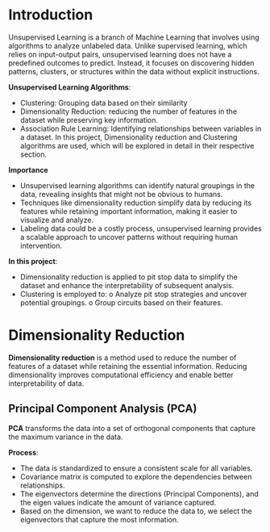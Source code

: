 # Introduction
Unsupervised Learning is a branch of Machine Learning that involves using algorithms to analyze unlabeled data. Unlike supervised learning, which relies on input-output pairs, unsupervised learning does not have a predefined outcomes to predict. Instead, it focuses on discovering hidden patterns, clusters, or structures within the data without explicit instructions.

**Unsupervised Learning Algorithms**:

-	Clustering: Grouping data based on their similarity
-	Dimensionality Reduction: reducing the number of features in the dataset while preserving key information.
-	Association Rule Learning: Identifying relationships between variables in a dataset.
In this project, Dimensionality reduction and Clustering algorithms are used, which will be explored in detail in their respective section. 

**Importance**

-	Unsupervised learning algorithms can identify natural groupings in the data, revealing insights that might not be obvious to humans.
-	Techniques like dimensionality reduction simplify data by reducing its features while retaining important information, making it easier to visualize and analyze. 
-	Labeling data could be a costly process, unsupervised learning provides a scalable approach to uncover patterns without requiring human intervention.

**In this project**:\

-	Dimensionality reduction is applied to pit stop data to simplify the dataset and enhance the interpretability of subsequent analysis.
-	Clustering is employed to:
o	Analyze pit stop strategies and uncover potential groupings.
o	Group circuits based on their features. 

# Dimensionality Reduction

**Dimensionality reduction** is a method used to reduce the number of features of a dataset while retaining the essential information. Reducing dimensionality improves computational efficiency and enable better interpretability of data. 

## Principal Component Analysis (PCA)

**PCA** transforms the data into a set of orthogonal components that capture the maximum variance in the data. 

**Process**:\

-	The data is standardized to ensure a consistent scale for all variables. 
-	Covariance matrix is computed to explore the dependencies between relationships.
-	The eigenvectors determine the directions (Principal Components), and the eigen values indicate the amount of variance captured. 
-	Based on the dimension, we want to reduce the data to, we select the eigenvectors that capture the most information. 

